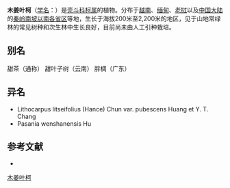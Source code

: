 {{Speciesbox
| name = 木姜叶柯
| status = 
| status_system = 
| image =
| genus = Lithocarpus
| species = litseifolius
| authority = (Hance) Chun
| subdivision_ranks =[[变种|变种]]
| subdivision =
* 木姜叶柯 ''L. l.'' var. ''litseifolius''
* [[毛枝木姜叶柯|毛枝木姜叶柯]] ''L. l.'' var. ''pubescens''
}}

'''木姜叶柯'''（[[学名|学名]]：{{lang|la|''Lithocarpus litseifolius''}}）是[[壳斗科|壳斗科]][[柯属|柯属]]的植物。分布于[[越南|越南]]、[[缅甸|缅甸]]、[[老挝|老挝]]以及[[中国大陆|中国大陆]]的[[秦岭南坡以南各省区|秦岭南坡以南各省区]]等地，生长于海拔200米至2,200米的地区，见于山地常绿林的常见树种和次生林中生长良好，目前尚未由人工引种栽培。

== 别名 ==
甜茶（通称） 甜叶子树（云南） 胖椆（广东）

== 异名 ==
* Lithocarpus litseifolius (Hance) Chun var. pubescens Huang et Y. T. Chang
* Pasania wenshanensis Hu

== 参考文献 ==
<div class="references-small">
* {{cite web| url =http://www.bioinfo.cn/db05/KmzwSpecies.php?action=view&id=7242| title =木姜叶柯（原变种）| work =《中国高等植物数据库全库》| publisher =中国科学院微生物研究所| author =昆明植物研究所| accessdate =2009-02-24| deadurl =yes| archiveurl =https://web.archive.org/web/20160305004550/http://www.bioinfo.cn/db05/KmzwSpecies.php?action=view&id=7242| archivedate =2016-03-05}}
</div>
{{Taxonbar|from=Q11092941}}

[[Category:柯属|木姜叶柯]]


{{植物小作品}}